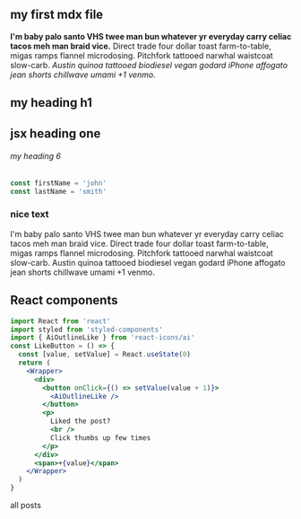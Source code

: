 
<section className="mdx-page">

## my first mdx file

**I'm baby palo santo VHS twee man bun whatever yr everyday carry celiac tacos meh man braid vice.**
Direct trade four dollar toast farm-to-table, migas ramps flannel microdosing. Pitchfork tattooed narwhal waistcoat slow-carb.
_Austin quinoa tattooed biodiesel vegan godard iPhone affogato jean shorts chillwave umami +1 venmo._

# my heading h1

<h1>jsx heading one</h1>

###### my heading 6

<div className="code">

```js
const firstName = 'john'
const lastName = 'smith'
```

</div>

<div className="nice-text">

<h3>nice text</h3>
<FiInfo className="nice-text-icon"></FiInfo>

I'm baby palo santo VHS twee man bun whatever yr everyday carry celiac tacos meh man braid vice. Direct trade four dollar toast farm-to-table, migas ramps flannel microdosing. Pitchfork tattooed narwhal waistcoat slow-carb. Austin quinoa tattooed biodiesel vegan godard iPhone affogato jean shorts chillwave umami +1 venmo.

</div>

<h2>React components</h2>

```jsx
import React from 'react'
import styled from 'styled-components'
import { AiOutlineLike } from 'react-icons/ai'
const LikeButton = () => {
  const [value, setValue] = React.useState(0)
  return (
    <Wrapper>
      <div>
        <button onClick={() => setValue(value + 1)}>
          <AiOutlineLike />
        </button>
        <p>
          Liked the post?
          <br />
          Click thumbs up few times
        </p>
      </div>
      <span>+{value}</span>
    </Wrapper>
  )
}
```

<LikeButton />

<Link to="/posts" className="btn center-btn">
  all posts
</Link>

</section>
